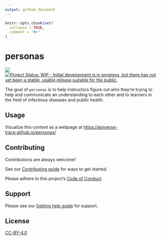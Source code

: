 ```yaml
---
output: github_document
---
```


<!-- README.md is generated from README.Rmd. Please edit that file -->

```r
knitr::opts_chunk$set(
  collapse = TRUE,
  comment = "#>"
)
```

# personas

<!-- badges: start -->
[![](https://img.shields.io/badge/lifecycle-stable-brightgreen.svg)](https://lifecycle.r-lib.org/articles/stages.html#stable)
[![Project Status: WIP - Initial development is in progress, but there has not yet been a stable, usable release suitable for the public.](https://www.repostatus.org/badges/latest/wip.svg)](https://www.repostatus.org/#wip)
<!-- badges: end -->

The goal of `personas` is to help instructors figure out who they're trying to help and communicate an understanding to each other and to learners in the field of infectious diseases and public health.

## Usage

Visualize this content as a webpage at <https://epiverse-trace.github.io/personas/>

## Contributing

Contributions are always welcome!

See our [Contributing guide](/.github/CONTRIBUTING.md) for ways to get started.

Please adhere to this project's [Code of Conduct](https://github.com/epiverse-trace/.github/blob/main/CODE_OF_CONDUCT.md).

## Support

Please see our [Getting help guide](/.github/SUPPORT.md) for support.

## License

[CC-BY-4.0](http://creativecommons.org/licenses/by/4.0/)
